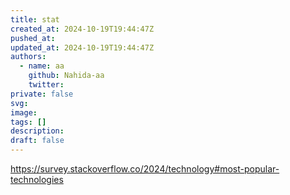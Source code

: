 ---
title: stat
created_at: 2024-10-19T19:44:47Z
pushed_at: 
updated_at: 2024-10-19T19:44:47Z
authors:
  - name: aa
    github: Nahida-aa
    twitter: 
private: false
svg: 
image: 
tags: []
description: 
draft: false
---
https://survey.stackoverflow.co/2024/technology#most-popular-technologies